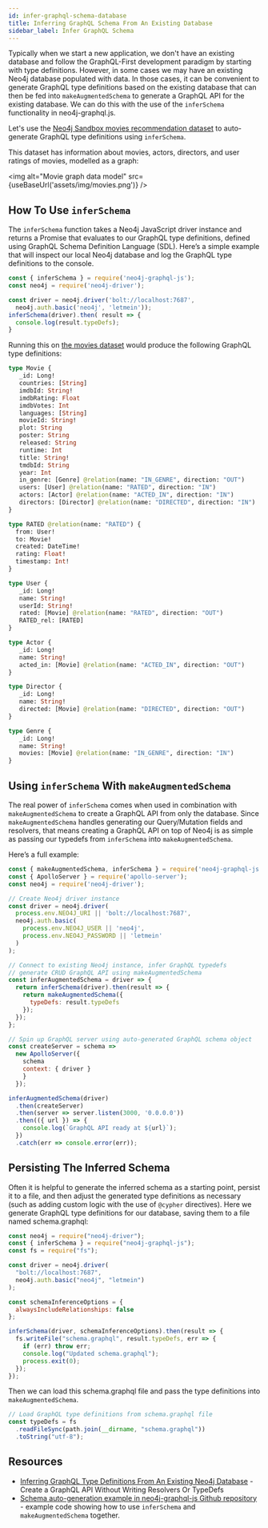 ```yaml
---
id: infer-graphql-schema-database
title: Inferring GraphQL Schema From An Existing Database
sidebar_label: Infer GraphQL Schema
---
```



Typically when we start a new application, we don't have an existing database and follow the GraphQL-First development paradigm by starting with type definitions. However, in some cases we may have an existing Neo4j database populated with data. In those cases, it can be convenient to generate GraphQL type definitions based on the existing database that can then be fed into `makeAugmentedSchema` to generate a GraphQL API for the existing database. We can do this with the use of the `inferSchema` functionality in neo4j-graphql.js.

Let's use the [Neo4j Sandbox movies recommendation dataset](https://neo4j.com/sandbox?usecase=recommendations) to auto-generate GraphQL type definitions using `inferSchema`.

This dataset has information about movies, actors, directors, and user ratings of movies, modelled as a graph:

<img alt="Movie graph data model" src={useBaseUrl('assets/img/movies.png')} />

## How To Use `inferSchema`

The `inferSchema` function takes a Neo4j JavaScript driver instance and returns a Promise that evaluates to our GraphQL type definitions, defined using GraphQL Schema Definition Language (SDL). Here’s a simple example that will inspect our local Neo4j database and log the GraphQL type definitions to the console.

```js
const { inferSchema } = require('neo4j-graphql-js');
const neo4j = require('neo4j-driver');

const driver = neo4j.driver('bolt://localhost:7687',
  neo4j.auth.basic('neo4j', 'letmein'));
inferSchema(driver).then( result => {
  console.log(result.typeDefs);
}
```

Running this on [the movies dataset](https://neo4j.com/sandbox?usecase=recommendations) would produce the following GraphQL type definitions:

```graphql
type Movie {
   _id: Long!
   countries: [String]
   imdbId: String!
   imdbRating: Float
   imdbVotes: Int
   languages: [String]
   movieId: String!
   plot: String
   poster: String
   released: String
   runtime: Int
   title: String!
   tmdbId: String
   year: Int
   in_genre: [Genre] @relation(name: "IN_GENRE", direction: "OUT")
   users: [User] @relation(name: "RATED", direction: "IN")
   actors: [Actor] @relation(name: "ACTED_IN", direction: "IN")
   directors: [Director] @relation(name: "DIRECTED", direction: "IN")
}

type RATED @relation(name: "RATED") {
  from: User!
  to: Movie!
  created: DateTime!
  rating: Float!
  timestamp: Int!
}

type User {
   _id: Long!
   name: String!
   userId: String!
   rated: [Movie] @relation(name: "RATED", direction: "OUT")
   RATED_rel: [RATED]
}

type Actor {
   _id: Long!
   name: String!
   acted_in: [Movie] @relation(name: "ACTED_IN", direction: "OUT")
}

type Director {
   _id: Long!
   name: String!
   directed: [Movie] @relation(name: "DIRECTED", direction: "OUT")
}

type Genre {
   _id: Long!
   name: String!
   movies: [Movie] @relation(name: "IN_GENRE", direction: "IN")
}
```

## Using `inferSchema` With `makeAugmentedSchema`

The real power of `inferSchema` comes when used in combination with `makeAugmentedSchema` to create a GraphQL API from only the database. Since `makeAugmentedSchema` handles generating our Query/Mutation fields and resolvers, that means creating a GraphQL API on top of Neo4j is as simple as passing our typedefs from `inferSchema` into `makeAugmentedSchema`.

Here’s a full example:

```js
const { makeAugmentedSchema, inferSchema } = require('neo4j-graphql-js');
const { ApolloServer } = require('apollo-server');
const neo4j = require('neo4j-driver');

// Create Neo4j driver instance
const driver = neo4j.driver(
  process.env.NEO4J_URI || 'bolt://localhost:7687',
  neo4j.auth.basic(
    process.env.NEO4J_USER || 'neo4j',
    process.env.NEO4J_PASSWORD || 'letmein'
  )
);

// Connect to existing Neo4j instance, infer GraphQL typedefs
// generate CRUD GraphQL API using makeAugmentedSchema
const inferAugmentedSchema = driver => {
  return inferSchema(driver).then(result => {
    return makeAugmentedSchema({
      typeDefs: result.typeDefs
    });
  });
};

// Spin up GraphQL server using auto-generated GraphQL schema object
const createServer = schema =>
  new ApolloServer({
    schema
    context: { driver }
    }
  });

inferAugmentedSchema(driver)
  .then(createServer)
  .then(server => server.listen(3000, '0.0.0.0'))
  .then(({ url }) => {
    console.log(`GraphQL API ready at ${url}`);
  })
  .catch(err => console.error(err));
```

## Persisting The Inferred Schema

Often it is helpful to generate the inferred schema as a starting point, persist it to a file, and then adjust the generated type definitions as necessary (such as adding custom logic with the use of `@cypher` directives). Here we generate GraphQL type definitions for our database, saving them to a file named schema.graphql:

```js
const neo4j = require("neo4j-driver");
const { inferSchema } = require("neo4j-graphql-js");
const fs = require("fs");

const driver = neo4j.driver(
  "bolt://localhost:7687",
  neo4j.auth.basic("neo4j", "letmein")
);

const schemaInferenceOptions = {
  alwaysIncludeRelationships: false
};

inferSchema(driver, schemaInferenceOptions).then(result => {
  fs.writeFile("schema.graphql", result.typeDefs, err => {
    if (err) throw err;
    console.log("Updated schema.graphql");
    process.exit(0);
  });
});
```

Then we can load this schema.graphql file and pass the type definitions into `makeAugmentedSchema`.

```js
// Load GraphQL type definitions from schema.graphql file
const typeDefs = fs
  .readFileSync(path.join(__dirname, "schema.graphql"))
  .toString("utf-8");
```

## Resources

- [Inferring GraphQL Type Definitions From An Existing Neo4j Database](https://blog.grandstack.io/inferring-graphql-type-definitions-from-an-existing-neo4j-database-dadca2138b25) - Create a GraphQL API Without Writing Resolvers Or TypeDefs
- [Schema auto-generation example in neo4j-graphql-js Github repository](https://github.com/neo4j-graphql/neo4j-graphql-js/blob/master/example/autogenerated/autogen.js) - example code showing how to use `inferSchema` and `makeAugmentedSchema` together.

